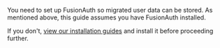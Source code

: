 You need to set up FusionAuth so migrated user data can be stored. As mentioned above, this guide assumes you have FusionAuth installed. 

If you don't, [view our installation guides](/docs/v1/tech/installation-guide/) and install it before proceeding further.

